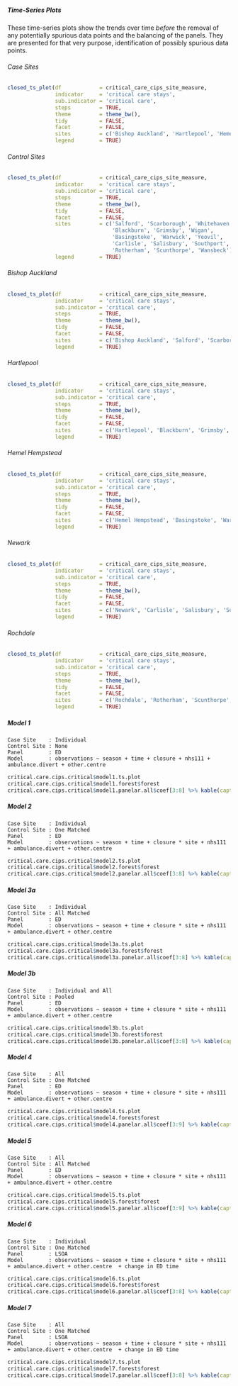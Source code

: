 ##### Time-Series Plots

These time-series plots show the trends over time *before* the removal of any potentially spurious data points and the balancing of the panels.  They are presented for that very purpose, identification of possibly spurious data points.

###### Case Sites

```r
closed_ts_plot(df            = critical_care_cips_site_measure,
               indicator     = 'critical care stays',
               sub.indicator = 'critical care',
               steps         = TRUE,
               theme         = theme_bw(),
               tidy          = FALSE,
               facet         = FALSE,
               sites         = c('Bishop Auckland', 'Hartlepool', 'Hemel Hempstead', 'Newark', 'Rochdale'),
               legend        = TRUE)
```

###### Control Sites

```r
closed_ts_plot(df            = critical_care_cips_site_measure,
               indicator     = 'critical care stays',
               sub.indicator = 'critical care',
               steps         = TRUE,
               theme         = theme_bw(),
               tidy          = FALSE,
               facet         = FALSE,
               sites         = c('Salford', 'Scarborough', 'Whitehaven',
                                 'Blackburn', 'Grimsby', 'Wigan',
                                 'Basingstoke', 'Warwick', 'Yeovil',
                                 'Carlisle', 'Salisbury', 'Southport',
                                 'Rotherham', 'Scunthorpe', 'Wansbeck'),
               legend        = TRUE)
```

###### Bishop Auckland

```r
closed_ts_plot(df            = critical_care_cips_site_measure,
               indicator     = 'critical care stays',
               sub.indicator = 'critical care',
               steps         = TRUE,
               theme         = theme_bw(),
               tidy          = FALSE,
               facet         = FALSE,
               sites         = c('Bishop Auckland', 'Salford', 'Scarborough', 'Whitehaven'),
               legend        = TRUE)
```

###### Hartlepool

```r
closed_ts_plot(df            = critical_care_cips_site_measure,
               indicator     = 'critical care stays',
               sub.indicator = 'critical care',
               steps         = TRUE,
               theme         = theme_bw(),
               tidy          = FALSE,
               facet         = FALSE,
               sites         = c('Hartlepool', 'Blackburn', 'Grimsby', 'Wigan'),
               legend        = TRUE)
```

###### Hemel Hempstead

```r
closed_ts_plot(df            = critical_care_cips_site_measure,
               indicator     = 'critical care stays',
               sub.indicator = 'critical care',
               steps         = TRUE,
               theme         = theme_bw(),
               tidy          = FALSE,
               facet         = FALSE,
               sites         = c('Hemel Hempstead', 'Basingstoke', 'Warwick', 'Yeovil'),
               legend        = TRUE)
```

###### Newark

```r
closed_ts_plot(df            = critical_care_cips_site_measure,
               indicator     = 'critical care stays',
               sub.indicator = 'critical care',
               steps         = TRUE,
               theme         = theme_bw(),
               tidy          = FALSE,
               facet         = FALSE,
               sites         = c('Newark', 'Carlisle', 'Salisbury', 'Southport'),
               legend        = TRUE)
```

###### Rochdale

```r
closed_ts_plot(df            = critical_care_cips_site_measure,
               indicator     = 'critical care stays',
               sub.indicator = 'critical care',
               steps         = TRUE,
               theme         = theme_bw(),
               tidy          = FALSE,
               facet         = FALSE,
               sites         = c('Rochdale', 'Rotherham', 'Scunthorpe', 'Wansbeck'),
               legend        = TRUE)
```

##### Model 1
`Case Site    : Individual`\
`Control Site : None`\
`Panel        : ED`\
`Model        : observations ~ season + time + closure + nhs111 + ambulance.divert + other.centre `\

```r
critical.care.cips.critical$model1.ts.plot
critical.care.cips.critical$model1.forest$forest
critical.care.cips.critical$model1.panelar.all$coef[3:8] %>% kable(caption = critical.care.cips.critical$model1.panelar.all$caption)
```

##### Model 2

`Case Site    : Individual`\
`Control Site : One Matched`\
`Panel        : ED`\
`Model        : observations ~ season + time + closure * site + nhs111 + ambulance.divert + other.centre `\

```r
critical.care.cips.critical$model2.ts.plot
critical.care.cips.critical$model2.forest$forest
critical.care.cips.critical$model2.panelar.all$coef[3:8] %>% kable(caption = critical.care.cips.critical$model2.panelar.all$caption)
```

##### Model 3a

`Case Site    : Individual`\
`Control Site : All Matched`\
`Panel        : ED`\
`Model        : observations ~ season + time + closure * site + nhs111 + ambulance.divert + other.centre `\

```r
critical.care.cips.critical$model3a.ts.plot
critical.care.cips.critical$model3a.forest$forest
critical.care.cips.critical$model3a.panelar.all$coef[3:8] %>% kable(caption = critical.care.cips.critical$model3a.panelar.all$caption)
```

##### Model 3b

`Case Site    : Individual and All`\
`Control Site : Pooled`\
`Panel        : ED`\
`Model        : observations ~ season + time + closure * site + nhs111 + ambulance.divert + other.centre`\

```r
critical.care.cips.critical$model3b.ts.plot
critical.care.cips.critical$model3b.forest$forest
critical.care.cips.critical$model3b.panelar.all$coef[3:8] %>% kable(caption = critical.care.cips.critical$model3b.panelar.all$caption)
```


##### Model 4

`Case Site    : All`\
`Control Site : One Matched`\
`Panel        : ED`\
`Model        : observations ~ season + time + closure * site + nhs111 + ambulance.divert + other.centre `\

```r
critical.care.cips.critical$model4.ts.plot
critical.care.cips.critical$model4.forest$forest
critical.care.cips.critical$model4.panelar.all$coef[3:9] %>% kable(caption = critical.care.cips.critical.all$model4.panelar.all$caption)
```

##### Model 5

`Case Site    : All`\
`Control Site : All Matched`\
`Panel        : ED`\
`Model        : observations ~ season + time + closure * site + nhs111 + ambulance.divert + other.centre `\


```r
critical.care.cips.critical$model5.ts.plot
critical.care.cips.critical$model5.forest$forest
critical.care.cips.critical$model5.panelar.all$coef[3:9] %>% kable(caption = critical.care.cips.critical$model5.panelar.all$caption)
```

##### Model 6

`Case Site    : Individual`\
`Control Site : One Matched`\
`Panel        : LSOA`\
`Model        : observations ~ season + time + closure * site + nhs111 + ambulance.divert + other.centre  + change in ED time`\

```r
critical.care.cips.critical$model6.ts.plot
critical.care.cips.critical$model6.forest$forest
critical.care.cips.critical$model6.panelar.all$coef[3:8] %>% kable(caption = critical.care.cips.critical$model6.panelar.all$caption)
```

##### Model 7

`Case Site    : All`\
`Control Site : One Matched`\
`Panel        : LSOA`\
`Model        : observations ~ season + time + closure * site + nhs111 + ambulance.divert + other.centre  + change in ED time`\

```r
critical.care.cips.critical$model7.ts.plot
critical.care.cips.critical$model7.forest$forest
critical.care.cips.critical$model7.panelar.all$coef[3:8] %>% kable(caption = critical.care.cips.critical$model7.panelar.all$caption)
```
